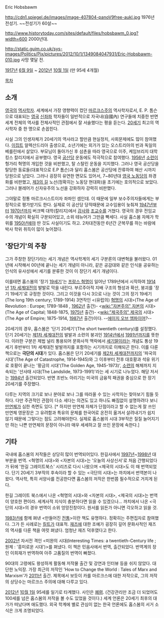 Eric Hobsbawm

http://cdn1.spiegel.de/images/image-407804-panoV9free-aukl.jpg
1976년 전성기. ~~전성기가 60살~~

http://www.historytoday.com/sites/default/files/hobsbawm_0.jpg?width=600
2000년대.

http://static.guim.co.uk/sys-images/Politics/Pix/pictures/2012/10/1/1349084047931/Eric-Hobsbawm-010.jpg
사망 몇달 전.

[[1917년]] [[6월 9일]] ~ [[2012년]] [[10월 1일]] (만 95세 4개월)

[[목차]]
== 소개 ==
[[영국]]의 [[역사학자]]. 세계에서 가장 영향력이 컸던 [[마르크스주의]] 역사학자로서, E. P. 톰슨으로 대표되는 [[영국]] [[신좌파]] 학자들이 일반적으로 자국내(自國內) 연구들에 치중한 반면 세계 전체의 역사를 전체사적인 관점에서 잘 서술했다는 평을 듣는다. [[20세기]] 최고의 역사학자 중 한 명으로 손꼽힌다. 

사실 그의 인생자체가 20세기의 역사라고 할만큼 현실정치, 사회문제에도 많이 참여했다. [[이집트]] 알렉산드리아 출생으로, 소년기에는 외가가 있는 오스트리아의 빈과 독일의 베를린에서 살았다. 부모님이 돌아가신 후 삼촌을 따라 영국으로 이주, 케임브리지 대학 킹스 칼리지에서 공부했다. 
영국 [[공산당]] 운동에도 적극적으로 참여했다. [[1956년]] [[소련]]이 헝가리 혁명의 개입한 것을 비판했고, 탈 스탈린 운동을 지지했다. 그러나 영국 공산당을 탈당한 동료들(대표적으로 E.P 톰슨)과 달리 홉스봄은 공산당에 잔류하여 해산 시까지 당원으로 남았다. 
그러나 굉장히 유연한 면모도 있어서, 7~80년대 [[영국 노동당]]의 좌경화를 비판했고,  [[제3의 길]] 노선(정확히는 노동당 현대화)을 초기에는 호의적으로 보았다. 그러나 블레어가 신자유주의 노선을 강화하자 강력히 비판했다. 

그야말로 정통 마르크시스트이자 좌파인 셈인데. 이 때문에 일부 보수주의자들에게는 부정적으로 평가받기도 한다. 실제로 이 공산당 당적때문에 교수임용이 늦춰져 [[1947년]]부터 [[1970년]]까지 버크벡 대학(칼리지)에서 [[강사]]와 [[조교수]]를 거쳤다. 영국의 경우 전임교수의 개념이 확실히 구분되어있고, 소위 테뉴어가 그만큼 빡세다. 사실 홉스봄 자체가 학위를 [[1950년]]에야 딴 것도 사실이기도 하고. 2차대전동안 6년간 군복무를 하는 바람에 박사 학위 취득이 많이 늦어졌다. 
== '장단기'의 주창 ==
그가 주창한 장단기라는 세기 개념은 역사학계의 세기 구분론의 대변혁을 불러왔다. 01년에 시작해서 00년에 끝나는 세기 개념이 아니라, 같은 공감대와 같은 인식을 공유하는 인식의 유사성에서 세기를 분류한 것이 이 장단기 세기 개념이다. 

이를테면 홉스봄의 '장기 [[19세기]]'는 [[프랑스 혁명]]이 일어난 1789년에서 시작하여 [[1914년]] [[1차 세계대전]]의 발발로 막을 내린다. 부르주아적 지배 구조의 형성과 확산, 붕괴를 '장기 19세기'로 규정한 것이다. 그리고 이것을 다시 3으로 나눈 것이 그의 장기 19세기(The long 19th century; 1789-1914) 3연작인 <(유럽의) [[혁명]]의 시대>(The Age of Revolution : Europe; 1789-1848 , [[1962년]] 출간)- <[[wiki:"자본주의" 자본]]의 시대>(The Age of Capital; 1848-1875, [[1975년]] 출간)- <[[wiki:"제국주의" 제국]]의 시대>(The Age of Empire; 1875-1914, [[1987년]] 출간)이다. --[[에이지 오브 엠파이어]]?--

20세기의 경우, 홉스봄은 '단기 20세기'(The short twentieth century)를 설정했다. 단기 20세기는 [[제1차 세계대전]]의 발발과 소련의 붕괴인 [[1914년]]에서 [[1991년]]까지를 뜻한다. 이러한 구분은 제법 널리 통용되어 문화사적 맥락에서 [[세기말]]이라는 개념도 통상 19세기 후반부터 1차 세계대전 발발까지를 포함하는 시기까지로 이해되곤 한다. 이를 다룬 책으로는 '''극단의 시대'''가 있다. 홉스봄은 단기 20세기를 [[제2차 세계대전]]까지의 '파국의 시대'(The Age of Catastrophe, 1914-1945)와 그 이후부터 전후 대호황과 석유 위기로 호황이 끝나는 '황금의 시대'(The Golden Age, 1945-1973)', [[소련]]의 해체까지 지속되는  '산사태 시대(The Landslide, 1973-1991)'라는 세 시기로 나누었다. 해당 저서는 [[1994년]] 출간되었다. 반면 조반노 아리기는 미국의 금융적 패권을 중심으로 한 장기 20세기를 주장했다.

다루는 지역의 크기로 보나 분야로 보나 그를 따라올 수 있는 사학자는 찾아보기 힘들 듯하다. 다만 주관적인 관점이 다소 세다는 의견도 있고 하나도 빠짐없이 설명하려다 보니 [[만연체]]가 심한 측면도 있다. [* 하지만 만연체 자체가 단점이라고 할 수 없는게 잘 쓰인 만연체 영문장은 그 유려함과 특유의 문체를 한국어로 온전히 옮겨서 살려내기가 쉽지 않기 때문에 그렇다는 점도 고려해야한다. 실제로 홉스봄의 시대 3부작은 질질 늘어지기만 하는 나쁜 만연체의 문장이 아니라 매우 세세하고 잘 쓰인 문장에 속한다.]
== 기타 ==
국내에 홉스봄의 저작들은 상당히 많이 번역되어있다. 한길사에서 [[1997년]]~[[1998년]] 대부분을 번역. <혁명의 시대>와 <자본의 시대>는 '오늘의 사상신서'로 처음 간행되었다가 뒤에 '한길 그레이트북스' 시리즈로 다시 나왔으며 <제국의 시대>도 이 때 번역되었다. 단기 20세기 3부작의 후속이라 할 수 있는 <극단의 시대>는 까치에서 번역본이 나왔다. 역사학, 특히 서양사를 전공한다면 홉스봄의 저작은 한번쯤 필수적으로 거치게 된다.

한길 그레이트 북스에서 나온 <혁명의 시대>와 <자본의 시대>, <제국의 시대>는 번역이 양호한 편이라. 세계사적 지식이 충분하다면 읽을 수 있겠으나... 까치에서 나온 <극단의 시대>의 경우 번역이 소위 엉망진창이다. 원서를 읽든가 아니면 각오하고 읽을 것. 

[[1983년]]에 함께 펴낸 <만들어진 [[전통]]>이란 책도 유명하다. 정확히는 주편집자로 참여했다. 그가 든 사례로는 [[킬트]]가 대표적. [[재즈]]에 대한 조예가 굉장히 깊어 문화사적인 재즈의 역사를 다룬 책을 여럿 펴냈다. 엄청난 재즈 덕후였다고 한다.

[[2002년]] 자서전 격인 <미완의 시대(Interesting Times: a twentieth-Century life ; 원제 : '흥미로운 시대')>를 펴냈다. 이 책은 민음사에서 번역, 출간되었다. 번역계의 장인 이희재가 번역하여 아주 고품질의 번역이 빠졌다.

90대의 고령에도 왕성하게 활동해 저작물 출간 및 강연과 인터뷰 등을 쉬지 않았다. 대단한 노익장. 가장 최근의 저작인 'How to Change the World : Tales of Marx and Marxism'가 [[2011년]] 출간. 제목에서 보듯이 카를 마르크스에 대한 저작으로, 그의 저작의 상당수는 마르크스 주의에 대해 다루고 있다.

[[2012년]] [[10월 1일]] 95세를 일기로 타계했다. 사인은 [[폐렴]]. (건강관리만 조금 더 되었어도 100세를 넘은 홉스봄의 저작을 볼 수도 있었을 것이다.) 세계 언론은 20세기 최후의 대가가 떠났다며 애도했다. 외국 학계에 별로 관심이 없는 한국 언론에도 홉스봄의 서거 소식은 크게 조명되었다. 
